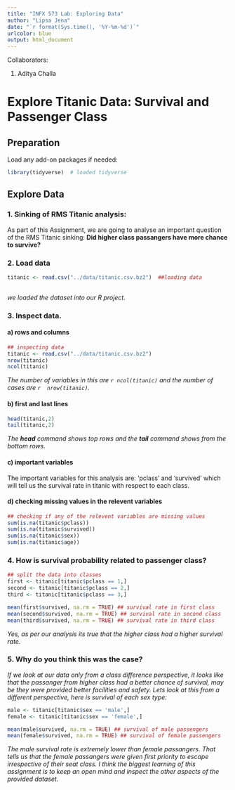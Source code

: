 ```yaml
---
title: "INFX 573 Lab: Exploring Data"
author: "Lipsa Jena"
date: "`r format(Sys.time(), '%Y-%m-%d')`"
urlcolor: blue
output: html_document
---
```


Collaborators: 

1. Aditya Challa

# Explore Titanic Data: Survival and Passenger Class

## Preparation

Load any add-on packages if needed:

```r
library(tidyverse)  # loaded tidyverse
```

## Explore Data

### 1. Sinking of RMS  Titanic analysis:
As part of this Assignment, we are going to analyse an important question of the RMS  Titanic sinking:
**Did higher class passangers have more chance to survive?** 

### 2. Load data

```r
titanic <- read.csv("../data/titanic.csv.bz2")  ##loading data
                           
```

_we loaded the dataset into our R project._ 

### 3. Inspect data.

#### a) rows and columns

```r
## inspecting data
titanic <- read.csv("../data/titanic.csv.bz2")
nrow(titanic)
ncol(titanic)
```

_The number of variables in this  are `r ncol(titanic)`  and the  number of cases are `r  nrow(titanic)`._

#### b) first and last lines

```r
head(titanic,2) 
tail(titanic,2)
```

_The **head** command shows top rows and the **tail** command shows from the bottom rows._

#### c) important variables
The  important variables for this analysis are: 'pclass'  and 'survived' which will  tell us the survival rate in titanic with respect to each class.

#### d) checking missing values in the relevent variables
```r
## checking if any of the relevent variables are missing values
sum(is.na(titanic$pclass)) 
sum(is.na(titanic$survived)) 
sum(is.na(titanic$sex)) 
sum(is.na(titanic$age)) 
```

### 4. How is survival probability related to passenger class?

```r
## split the data into classes
first <- titanic[titanic$pclass == 1,]
second <- titanic[titanic$pclass == 2,]
third <- titanic[titanic$pclass == 3,]

mean(first$survived, na.rm = TRUE) ## survival rate in first class
mean(second$survived, na.rm = TRUE) ## survival rate in second class
mean(third$survived, na.rm = TRUE) ## survival rate in third class

```

_Yes, as per our analysis its true that the higher class had a higher survival rate._


### 5. Why do you think this was the case?

_If we look at our data only from a class difference perspective, it looks like that the passanger from higher class had a better chance of survival, may be they were provided better facilities and safety. \n Lets look at this from a different perspective, here is survival of each sex type:_

```r

male <- titanic[titanic$sex == 'male',]
female <- titanic[titanic$sex == 'female',]

mean(male$survived, na.rm = TRUE) ## survival of male passengers
mean(female$survived, na.rm = TRUE) ## survival of female passengers
```

_The male survival rate is extremely lower than female passangers. That tells us that the female passangers were given first priority to escape irrespective of their seat class. I think the biggest learning of this assignment is to keep an open mind and inspect the other aspects of the provided dataset._



